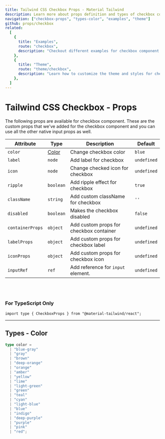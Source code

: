 ```yaml
---
title: Tailwind CSS Checkbox Props - Material Tailwind
description: Learn more about props definition and types of checkbox component.
navigation: ["checkbox-props", "types-color", "examples", "theme"]
github: props/checkbox
related:
  [
    {
      title: "Examples",
      route: "checkbox",
      description: "Checkout different examples for checkbox component.",
    },
    {
      title: "Theme",
      route: "theme/checkbox",
      description: "Learn how to customize the theme and styles for checkbox component.",
    },
  ]
---
```


# Tailwind CSS Checkbox - Props

<span id="checkbox-props" className="scroll-mt-48" />
The following props are available for checkbox component. These are the custom props
that we've added for the checkbox component and you can use all the other native
input props as well.

| Attribute        | Type                  | Description                                   | Default                |
| ---------------- | --------------------- | --------------------------------------------- | ---------------------- |
| `color`          | [Color](#types-color) | Change checkbox color                         | <Code>blue</Code>      |
| `label`          | <Code>node</Code>     | Add label for checkbox                        | <Code>undefined</Code> |
| `icon`           | <Code>node</Code>     | Change checked icon for checkbox              | <Code>undefined</Code> |
| `ripple`         | <Code>boolean</Code>  | Add ripple effect for checkbox                | <Code>true</Code>      |
| `className`      | <Code>string</Code>   | Add custom className for checkbox             | `''`                   |
| `disabled`       | <Code>boolean</Code>  | Makes the checkbox disabled                   | <Code>false</Code>     |
| `containerProps` | <Code>object</Code>   | Add custom props for checkbox container       | <Code>undefined</Code> |
| `labelProps`     | <Code>object</Code>   | Add custom props for checkbox label           | <Code>undefined</Code> |
| `iconProps`      | <Code>object</Code>   | Add custom props for checkbox icon            | <Code>undefined</Code> |
| `inputRef`       | <Code>ref</Code>      | Add reference for <Code>input</Code> element. | <Code>undefined</Code> |

<br />
<br />

### For TypeScript Only

```tsx
import type { CheckboxProps } from "@material-tailwind/react";
```

---

## Types - Color

<span id="types-color" className="scroll-mt-48" />

```ts
type color =
  | "blue-gray"
  | "gray"
  | "brown"
  | "deep-orange"
  | "orange"
  | "amber"
  | "yellow"
  | "lime"
  | "light-green"
  | "green"
  | "teal"
  | "cyan"
  | "light-blue"
  | "blue"
  | "indigo"
  | "deep-purple"
  | "purple"
  | "pink"
  | "red";
```

<span id="examples" className="scroll-mt-48" />
<span id="theme" className="scroll-mt-48" />
